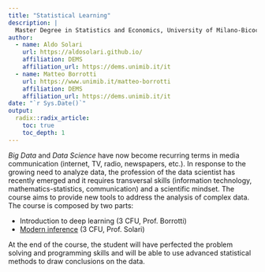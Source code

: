 ```yaml
---
title: "Statistical Learning"
description: |
  Master Degree in Statistics and Economics, University of Milano-Bicocca 
author:
  - name: Aldo Solari
    url: https://aldosolari.github.io/
    affiliation: DEMS
    affiliation_url: https://dems.unimib.it/it
  - name: Matteo Borrotti
    url: https://www.unimib.it/matteo-borrotti
    affiliation: DEMS
    affiliation_url: https://dems.unimib.it/it
date: "`r Sys.Date()`"
output:
  radix::radix_article:
    toc: true
    toc_depth: 1
---
```


*Big Data* and *Data Science* have now become recurring terms in media communication (internet, TV, radio, newspapers, etc.). In response to the growing need to analyze data, the profession of the data scientist has recently emerged and it requires transversal skills (information technology, mathematics-statistics, communication) and a scientific mindset. The course aims to provide new tools to address the analysis of complex data. The course is composed by two parts:

* Introduction to deep learning (3 CFU, Prof. Borrotti)
* [Modern inference](https://aldosolari.github.io/MI/) (3 CFU, Prof. Solari)

At the end of the course, the student will have perfected the problem solving and programming skills  and will be able to use advanced statistical methods to draw conclusions on the data.



